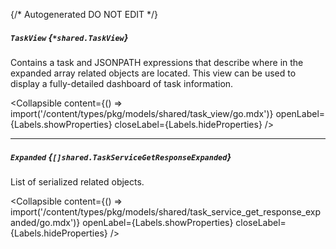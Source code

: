 {/* Autogenerated DO NOT EDIT  */}

##### `TaskView` *{`*shared.TaskView`}*
Contains a task and JSONPATH expressions that describe where in the expanded array related objects are located. This view can be used to display a fully\-detailed dashboard of task information.

<Collapsible content={() => import('/content/types/pkg/models/shared/task_view/go.mdx')} openLabel={Labels.showProperties} closeLabel={Labels.hideProperties} />


---
##### `Expanded` *{`[]shared.TaskServiceGetResponseExpanded`}*
List of serialized related objects.

<Collapsible content={() => import('/content/types/pkg/models/shared/task_service_get_response_expanded/go.mdx')} openLabel={Labels.showProperties} closeLabel={Labels.hideProperties} />



